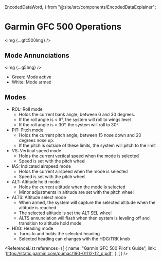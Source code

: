   EncodedDataWord,
} from "@site/src/components/EncodedDataExplainer";

# Garmin GFC 500 Operations

<img {...gfc500Img} />

## Mode Annunciations

<img {...g5Img} />

- Green: Mode active
- White: Mode armed

## Modes

- ROL: Roll mode
  - Holds the current bank angle, between 6 and 30 degrees.
  - If the roll angle is < 6&deg;, the system will roll to wings level
  - If the roll angle is > 30&deg;, the system will roll to 30&deg;
- PIT: Pitch mode
  - Holds the current pitch angle, between 15 nose down and 20 degrees nose up.
  - If the pitch is outside of these limits, the system will pitch to the limit
- VS: Vertical speed mode
  - Holds the current vertical speed when the mode is selected
  - Speed is set with the pitch wheel
- IAS: Indicated airspeed mode
  - Holds the current airspeed when the mode is selected
  - Speed is set with the pitch wheel
- ALT: Altitude hold mode
  - Holds the current altitude when the mode is selected
  - Minor adjustments in altitude are set with the pitch wheel
- ALTS: Altitude select mode
  - When armed, the system will capture the selected altitude when the altitude
    is reached
  - The selected altitude is set the ALT SEL wheel
  - ALTS annunciation will flash when then system is leveling off and transition
    to altitude hold mode
- HDG: Heading mode
  - Turns to and holds the selected heading
  - Selected heading can changes with the HDG/TRK knob

<ReferenceList references={[
  {
    name: "Garmin GFC 500 Pilot's Guide",
    link: 'https://static.garmin.com/pumac/190-01112-12_d.pdf',
  },
]} />
